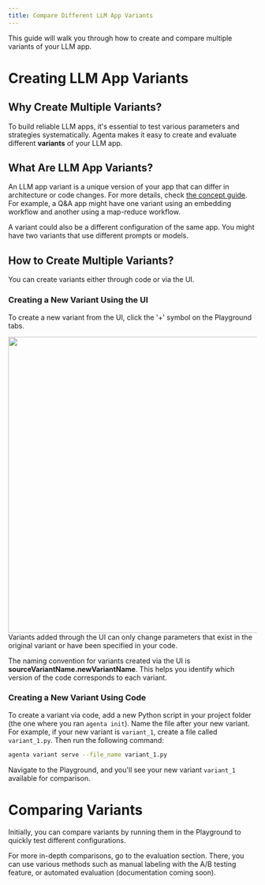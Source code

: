 ```yaml
---
title: Compare Different LLM App Variants
---
```


This guide will walk you through how to create and compare multiple variants of your LLM app.

# Creating LLM App Variants

## Why Create Multiple Variants?

To build reliable LLM apps, it's essential to test various parameters and strategies systematically. Agenta makes it easy to create and evaluate different **variants** of your LLM app.

## What Are LLM App Variants?

An LLM app variant is a unique version of your app that can differ in architecture or code changes. For more details, check [the concept guide](/conceptual/concepts#app-variant). For example, a Q&A app might have one variant using an embedding workflow and another using a map-reduce workflow.

A variant could also be a different configuration of the same app. You might have two variants that use different prompts or models.

## How to Create Multiple Variants?

You can create variants either through code or via the UI.

### Creating a New Variant Using the UI
To create a new variant from the UI, click the '+' symbol on the Playground tabs.
<Frame caption="Click on the '+' button in Playground to create new variants">
<img height="600" src="/images/add_variant_from_UI.png" />
</Frame>
Variants added through the UI can only change parameters that exist in the original variant or have been specified in your code.

<Note>The naming convention for variants created via the UI is **sourceVariantName.newVariantName**. This helps you identify which version of the code corresponds to each variant.</Note>

### Creating a New Variant Using Code

To create a variant via code, add a new Python script in your project folder (the one where you ran `agenta init`). Name the file after your new variant. For example, if your new variant is `variant_1`, create a file called `variant_1.py`. Then run the following command:

```bash
agenta variant serve --file_name variant_1.py
```

Navigate to the Playground, and you'll see your new variant `variant_1` available for comparison.

# Comparing Variants

Initially, you can compare variants by running them in the Playground to quickly test different configurations.

For more in-depth comparisons, go to the evaluation section. There, you can use various methods such as manual labeling with the A/B testing feature, or automated evaluation (documentation coming soon).
